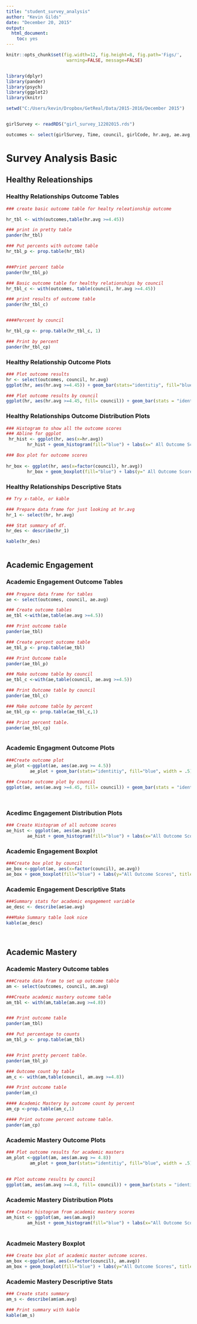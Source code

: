 ```yaml
---
title: "student_survey_analysis"
author: "Kevin Gilds"
date: "December 20, 2015"
output: 
  html_document: 
    toc: yes
---
```


```r
knitr::opts_chunk$set(fig.width=12, fig.height=8, fig.path='Figs/',
                       warning=FALSE, message=FALSE)



```



```r
library(dplyr)
library(pander)
library(psych)
library(ggplot2)
library(knitr)

setwd("C:/Users/kevin/Dropbox/GetReal/Data/2015-2016/December 2015")


girlSurvey <- readRDS("girl_survey_12202015.rds")

outcomes <- select(girlSurvey, Time, council, girlCode, hr.avg, ae.avg, am.avg)


```


# Survey Analysis Basic 

## Healthy Releationships

### Healthy Relationships Outcome Tables
```r
### create basic outcome table for healty releationship outcome

hr_tbl <- with(outcomes,table(hr.avg >=4.45))

### print in pretty table
pander(hr_tbl)

### Put percents with outcome table
hr_tbl_p <- prop.table(hr_tbl)


###Print percent table
pander(hr_tbl_p)

### Basic outcome table for healthy relationships by council
hr_tbl_c <- with(outcomes, table(council, hr.avg >=4.45))

### print results of outcome table
pander(hr_tbl_c)


####Percent by council

hr_tbl_cp <- prop.table(hr_tbl_c, 1)

### Print by percent
pander(hr_tbl_cp)


```

### Healthy Relationship Outcome Plots
```r
### Plot outcome results
hr <- select(outcomes, council, hr.avg)
ggplot(hr, aes(hr.avg >=4.45)) + geom_bar(stats="identitiy", fill="blue", width = .5) + labs(x="Achieving at High Level", title = "Pre: Healthy Relationships")

### Plot outcome results by council    
ggplot(hr, aes(hr.avg >=4.45, fill= council)) + geom_bar(stats = "identity") + facet_grid(~council) + labs(x = "Achieving at High Level", title = "Pre: Healthy Relationships by Council")

```


### Healthy Relationships Outcome Distribution Plots
```r
### Histogram to show all the outcome scores
### Abline for ggplot
 hr_hist <- ggplot(hr, aes(x=hr.avg)) 
        hr_hist + geom_histogram(fill="blue") + labs(x=" All Outcome Scores", title = "Pre: Healthy Relationships")

### Box plot for outcome scores
        
hr_box <- ggplot(hr, aes(x=factor(council), hr.avg))
        hr_box + geom_boxplot(fill="blue") + labs(y=" All Outcome Scores", title = "Pre: Healthy Relationships")

```

### Healthy Relationships Descriptive Stats
```r
## Try x-table, or kable

### Prepare data frame for just looking at hr.avg        
hr_1 <- select(hr, hr.avg)

### Stat summary of df.
hr_des <- describe(hr_1)

kable(hr_des)
        
```



## Academic Engagement

### Academic Engagement Outcome Tables

```r
### Prepare data frame for tables
ae <- select(outcomes, council, ae.avg)

### Create outcome tables
ae_tbl <-with(ae,table(ae.avg >=4.5))

### Print outcome table
pander(ae_tbl)

### Create percent outcome table
ae_tbl_p <- prop.table(ae_tbl)

### Print Outcome table
pander(ae_tbl_p)

### Make outcome table by council
ae_tbl_c <-with(ae,table(council, ae.avg >=4.5))

### Print Outcome table by council
pander(ae_tbl_c)

### Make outcome table by percent
ae_tbl_cp <- prop.table(ae_tbl_c,1)

### Print percent table. 
pander(ae_tbl_cp)



```

### Academic Engagment Outcome Plots

```r
###Create outcome plot 
ae_plot <-ggplot(ae, aes(ae.avg >= 4.5)) 
         ae_plot + geom_bar(stats="identitiy", fill="blue", width = .5) + labs(x="Achieving at High Level", title = "Pre: Academic Engagement"
                                                                               ) 
### Create outcome plot by council    
ggplot(ae, aes(ae.avg >=4.45, fill= council)) + geom_bar(stats = "identity") + facet_grid(~council) + labs(x = "Achieving at High Level", title = "Pre: Academic Engagement by Council")

         
```

### Acedimc Engagement Distribution Plots

```r

### Create Histogram of all outcome scores
ae_hist <- ggplot(ae, aes(ae.avg)) 
        ae_hist + geom_histogram(fill="blue") + labs(x="All Outcome Scores", title="Post: Academic Engagement")


```


### Academic Engagement Boxplot
```r

###Create box plot by council
ae_box <-ggplot(ae, aes(x=factor(council), ae.avg))
ae_box + geom_boxplot(fill="blue") + labs(y="All Outcome Scores", title = "Pre: Academic Engagement")
```

###  Academic Engagement Descriptive Stats

```r
###Summary stats for academic engagement variable
ae_desc <- describe(ae$ae.avg)

###Make Summary table look nice
kable(ae_desc)
        
        
```



## Academic Mastery


### Academic Mastery Outcome tables

```r

###Create data fram to set up outcome table
am <- select(outcomes, council, am.avg)

###Create academic mastery outcome table
am_tbl <- with(am,table(am.avg >=4.8))


### Print outcome table
pander(am_tbl)

### Put percentage to counts
am_tbl_p <- prop.table(am_tbl)


### Print pretty percent table.
pander(am_tbl_p)

### Outcome count by table
am_c <- with(am,table(council, am.avg >=4.8))

### Print outcome table
pander(am_c)

#### Academic Mastery by outcome count by percent
am_cp <-prop.table(am_c,1)

#### Print outcome percent outcome table. 
pander(am_cp)

```


### Academic Mastery Outcome Plots

```r

### Plot outcome results for academic masters
am_plot <-ggplot(am, aes(am.avg >= 4.8)) 
         am_plot + geom_bar(stats="identitiy", fill="blue", width = .5) + labs(x="Achieving at High Level", title = "Pre: Academic Mastery") 
     
         
## Plot outcome results by council
ggplot(am, aes(am.avg >=4.8, fill= council)) + geom_bar(stats = "identity") + facet_grid(~council) + labs(x = "Achieving at High Level", title = "Pre: Academic Mastery by Council")


```



### Academic Mastery Distribution Plots

```r

### Create histogram from academic mastery scores
am_hist <- ggplot(am, aes(am.avg)) 
        am_hist + geom_histogram(fill="blue") + labs(x="All Outcome Scores", title="Pre: Academic Mastery")
        


```



### Acadmeic Mastery Boxplot

```r
        
### Create box plot of academic master outcome scores. 
am_box <-ggplot(am, aes(x=factor(council), am.avg))
am_box + geom_boxplot(fill="blue") + labs(y="All Outcome Scores", title = "Pre: Academic Mastery")

```



### Academic Mastery Descriptive Stats
```r

### Create stats summary
am_s <- describe(am$am.avg)

### Print summary with kable        
kable(am_s)
        
```

